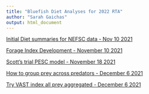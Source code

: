 ```yaml
---
title: "Bluefish Diet Analyses for 2022 RTA"
author: "Sarah Gaichas"
output: html_document
---
```


<!-- ADD LINKS BELOW, note, using the RMD link syntax will open the presentation in the same tab, which is annoying. Use the html with the "_blank" to fix that behavior -->
 

<a href="https://sgaichas.github.io/bluefishdiet/DietSummary.html" target="_blank"> Initial Diet summaries for NEFSC data - Nov 10 2021 </a>

<a href="https://sgaichas.github.io/bluefishdiet/ForageIndex.html" target="_blank"> Forage Index Development - November 10 2021 </a>

<a href="https://sgaichas.github.io/bluefishdiet/PiscPESCbySL.html" target="_blank"> Scott's trial PESC model - November 18 2021 </a>

<a href="https://sgaichas.github.io/bluefishdiet/PreyAggs.html" target="_blank"> How to group prey across predators - December 6 2021 </a>

<a href="https://sgaichas.github.io/bluefishdiet/VASTmod1.html" target="_blank"> Try VAST index all prey aggregated - December 6 2021 </a>